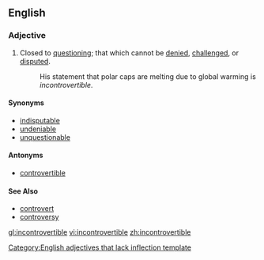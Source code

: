 ==English==

===Adjective===
{{en-adj}}
#Closed to [[question]]ing; that which cannot be [[denied]], [[challenged]], or [[disputed]].
#:His statement that polar caps are melting due to global warming is ''incontrovertible''.
====Synonyms====
*[[indisputable]]
*[[undeniable]]
*[[unquestionable]]

====Antonyms====
*[[controvertible]]

====See Also====
*[[controvert]]
*[[controversy]]

[[Category:English adjectives that lack inflection template]]

[[gl:incontrovertible]]
[[vi:incontrovertible]]
[[zh:incontrovertible]]